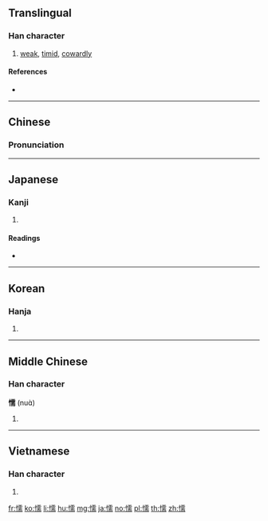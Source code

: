 ==Translingual==

===Han character===
{{Han char|rn=61|rad=心|as=14|sn=17|four=91027|canj=PMBB|ids=⿰忄需}}

# [[weak]], [[timid]], [[cowardly]]

====References====
* {{Han ref|kx=0407.060|dkj=11390|dj=0748.040|hdz=42364.190|uh=61E6|ud=25062|bh=C0B6|bd=49334}}

----

==Chinese==
{{zh-forms}}

===Pronunciation===
{{zh-pron
|m=nuò
|c=no6
|mn=qz:nǒ͘/tw,xm,zz:nō͘
|mc=y
|oc=y
|ma=
|cat=a
}}

----

==Japanese==

===Kanji===
{{ja-kanji|grade=|rs=心14}}

# {{defn|lang=ja|sort=心14}}

====Readings====
* {{ja-readings|on=[[だ]] (da), [[じゅ]] (ju), [[ぜん]] (zen)|kun=[[よわい]] (yowai)}}

----

==Korean==

===Hanja===
{{ko-hanja|hangeul=[[나]], [[유]]|eumhun=|rv=na, yu|mr=na, yu|y=na, yu}}

# {{defn|lang=ko|sort=心14}}

----

==Middle Chinese==

===Han character===
'''懦''' (nuɑ̀)

# {{defn|lang=ltc|sort=心14}}

----

==Vietnamese==

===Han character===
{{vi-hantu|nhụa|rs=心14}}

# {{defn|lang=vi|sort=心14}}

[[fr:懦]]
[[ko:懦]]
[[li:懦]]
[[hu:懦]]
[[mg:懦]]
[[ja:懦]]
[[no:懦]]
[[pl:懦]]
[[th:懦]]
[[zh:懦]]